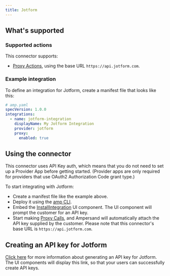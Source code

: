 ```yaml
---
title: Jotform
---
```

## What's supported

### Supported actions

This connector supports:
- [Proxy Actions](/define-integrations/proxy-actions), using the base URL `https://api.jotform.com`.

### Example integration

To define an integration for Jotform, create a manifest file that looks like this:

```YAML
# amp.yaml
specVersion: 1.0.0
integrations:
  - name: jotform-integration
    displayName: My Jotform Integration
    provider: jotform
    proxy:
      enabled: true
```

## Using the connector

This connector uses API Key auth, which means that you do not need to set up a Provider App before getting started. (Provider apps are only required for providers that use OAuth2 Authorization Code grant type.)

To start integrating with Jotform:
- Create a manifest file like the example above.
- Deploy it using the [amp CLI](/cli/overview).
- Embed the [InstallIntegration](/embeddable-ui-components#install-integration) UI component. The UI component will prompt the customer for an API key.
- Start making [Proxy Calls](/define-integrations/proxy-actions), and Ampersand will automatically attach the API key supplied by the customer. Please note that this connector's base URL is `https://api.jotform.com`.

## Creating an API key for Jotform

[Click here](https://api.jotform.com/docs/#authentication) for more information about generating an API key for Jotform. The UI components will display this link, so that your users can successfully create API keys.
